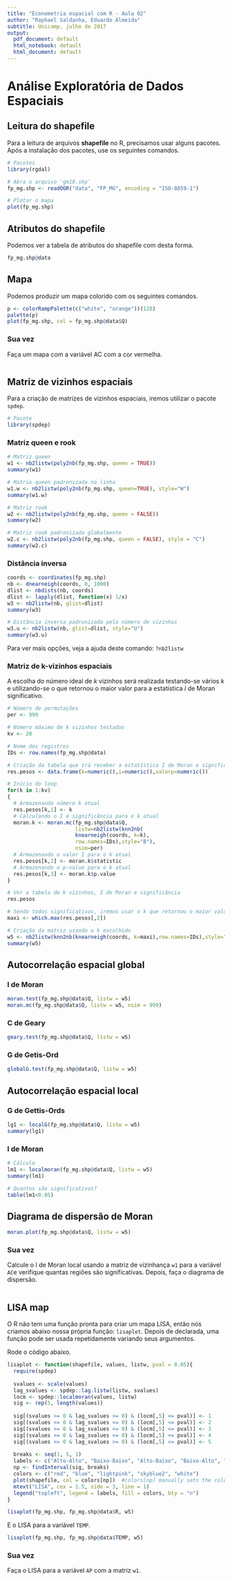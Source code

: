```yaml
---
title: "Econometria espacial com R - Aula 02"
author: "Raphael Saldanha, Eduardo Almeida"
subtitle: Unicamp, julho de 2017
output:
  pdf_document: default
  html_notebook: default
  html_document: default
---
```


# Análise Exploratória de Dados Espaciais

## Leitura do shapefile

Para a leitura de arquivos **shapefile** no R, precisamos usar alguns pacotes. Após a instalação dos pacotes, use os seguintes comandos.

```r
# Pacotes
library(rgdal)

# Abra o arquivo 'gm10.shp'
fp_mg.shp <- readOGR("data", "FP_MG", encoding = "ISO-8859-1")

# Plotar o mapa
plot(fp_mg.shp)
```

## Atributos do shapefile

Podemos ver a tabela de atributos do shapefile com desta forma.

```r
fp_mg.shp@data
```

## Mapa

Podemos produzir um mapa colorido com os seguintes comandos.

```r
p <- colorRampPalette(c("white", "orange"))(128)
palette(p)
plot(fp_mg.shp, col = fp_mg.shp@data$Q)
```

### Sua vez

Faça um mapa com a variável AC com a cor vermelha.

```r

```


## Matriz de vizinhos espaciais

Para a criação de matrizes de vizinhos espaciais, iremos utilizar o pacote `spdep`.

```r
# Pacote
library(spdep)
```

### Matriz queen e rook

```r
# Matriz queen
w1 <- nb2listw(poly2nb(fp_mg.shp, queen = TRUE))
summary(w1)

# Matrix queen padronizada na linha
w1.w <- nb2listw(poly2nb(fp_mg.shp, queen=TRUE), style="W")
summary(w1.w)

# Matriz rook
w2 <- nb2listw(poly2nb(fp_mg.shp, queen = FALSE))
summary(w2)

# Matriz rook padronizada globalmente
w2.c <- nb2listw(poly2nb(fp_mg.shp, queen = FALSE), style = "C")
summary(w2.c)

```

### Distância inversa

```r
coords <- coordinates(fp_mg.shp)
nb <- dnearneigh(coords, 0, 1000)
dlist <- nbdists(nb, coords)
dlist <- lapply(dlist, function(x) 1/x)
w3 <- nb2listw(nb, glist=dlist)
summary(w3)

# Distância inversa padronizada pelo número de vizinhos
w3.u <- nb2listw(nb, glist=dlist, style="U")
summary(w3.u)
```

Para ver mais opções, veja a ajuda deste comando: `?nb2listw`

### Matriz de k-vizinhos espaciais

A escolha do número ideal de $k$ vizinhos será realizada testando-se vários $k$ e utilizando-se o que retornou o maior valor para a estatística $I$ de Moran significativo.

```r
# Número de permutações
per <- 999

# Número máximo de k vizinhos testados
kv <- 20

# Nome dos registros
IDs <- row.names(fp_mg.shp@data)

# Criação da tabela que irá receber a estatística I de Moran e significância para cada k testado
res.pesos <- data.frame(k=numeric(),i=numeric(),valorp=numeric())

# Início do loop
for(k in 1:kv)
{
  # Armazenando número k atual
  res.pesos[k,1] <- k
  # Calculando o I e significância para o k atual
  moran.k <- moran.mc(fp_mg.shp@data$Q,
                      listw=nb2listw(knn2nb(
                      knearneigh(coords, k=k),
                      row.names=IDs),style="B"),
                      nsim=per)
  # Armazenando o valor I para o k atual
  res.pesos[k,2] <- moran.k$statistic
  # Armazenando o p-value para o k atual
  res.pesos[k,3] <- moran.k$p.value
}

# Ver a tabela de k vizinhos, I de Moran e significância
res.pesos

# Sendo todos significativos, iremos usar o k que retornou o maior valor I
maxi <- which.max(res.pesos[,2])

# Criação da matriz usando o k escolhido
w5 <- nb2listw(knn2nb(knearneigh(coords, k=maxi),row.names=IDs),style="B")
summary(w5)
```

## Autocorrelação espacial global

### I de Moran

```r
moran.test(fp_mg.shp@data$Q, listw = w5)
moran.mc(fp_mg.shp@data$Q, listw = w5, nsim = 999)
```

### C de Geary

```r
geary.test(fp_mg.shp@data$Q, listw = w5)
```

### G de Getis-Ord

```r
globalG.test(fp_mg.shp@data$Q, listw = w5)
```

## Autocorrelação espacial local

### G de Gettis-Ords

```r
lg1 <- localG(fp_mg.shp@data$Q, listw = w5)
summary(lg1)
```

### I de Moran

```r
# Cálculo
lm1 <- localmoran(fp_mg.shp@data$Q, listw = w5)
summary(lm1)

# Quantos são significativos?
table(lm1<0.05)
```

## Diagrama de dispersão de Moran

```r
moran.plot(fp_mg.shp@data$Q, listw = w5)
```

### Sua vez

Calcule o I de Moran local usando a matriz de vizinhança `w1` para a variável `AC`e verifique quantas regiões são significativas. Depois, faça o diagrama de dispersão.

```r

```

## LISA map

O R não tem uma função pronta para criar um mapa LISA, então nós criamos abaixo nossa própria função: `lisaplot`. Depois de declarada, uma função pode ser usada repetidamente variando seus argumentos.

Rode o código abaixo.

```r
lisaplot <- function(shapefile, values, listw, pval = 0.05){
  require(spdep)
  
  svalues <- scale(values)
  lag_svalues <- spdep::lag.listw(listw, svalues)
  locm <- spdep::localmoran(values, listw)
  sig <- rep(5, length(values))
  
  sig[(svalues >= 0 & lag_svalues >= 0) & (locm[,5] <= pval)] <- 1
  sig[(svalues <= 0 & lag_svalues <= 0) & (locm[,5] <= pval)] <- 2
  sig[(svalues >= 0 & lag_svalues <= 0) & (locm[,5] <= pval)] <- 3
  sig[(svalues >= 0 & lag_svalues <= 0) & (locm[,5] <= pval)] <- 4
  sig[(svalues <= 0 & lag_svalues >= 0) & (locm[,5] <= pval)] <- 5
  
  breaks <- seq(1, 5, 1)
  labels <- c("Alto-Alto", "Baixo-Baixo", "Alto-Baixo", "Baixo-Alto", "N. Sig.")
  np <- findInterval(sig, breaks)
  colors <- c("red", "blue", "lightpink", "skyblue2", "white")
  plot(shapefile, col = colors[np])  #colors[np] manually sets the color for each county
  mtext("LISA", cex = 1.5, side = 3, line = 1)
  legend("topleft", legend = labels, fill = colors, bty = "n")
}

lisaplot(fp_mg.shp, fp_mg.shp@data$R, w5)
```

E o LISA para a variável `TEMP`.

```r
lisaplot(fp_mg.shp, fp_mg.shp@data$TEMP, w5)
```

### Sua vez

Faça o LISA para a variável `AP` com a matriz `w1`.

```r

```




